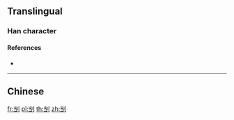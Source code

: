 {{character info/new}}
==Translingual==

===Han character===
{{Han char|rn=18|rad=刀|as=06|sn=8|four=|canj=FSLN|ids=⿰当刂}}

====References====
* {{Han ref|kx=0139.251|uh=34E5|ud=13541}}

----

==Chinese==
{{zh-see|劏}}

[[fr:㓥]]
[[pl:㓥]]
[[th:㓥]]
[[zh:㓥]]